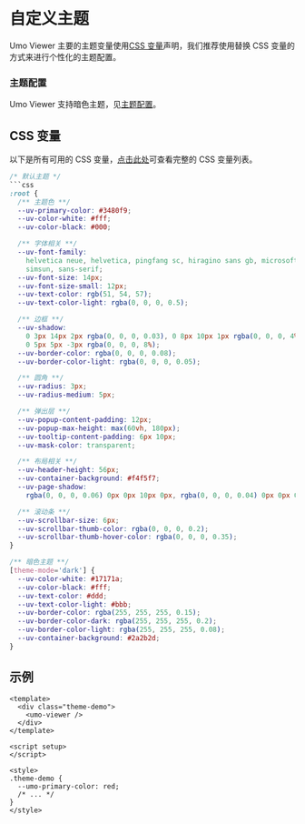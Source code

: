 # 自定义主题

Umo Viewer 主要的主题变量使用[CSS 变量](https://developer.mozilla.org/zh-CN/docs/Web/CSS/Using_CSS_custom_properties)声明，我们推荐使用替换 CSS 变量的方式来进行个性化的主题配置。

### 主题配置
Umo Viewer 支持暗色主题，见[主题配置](./options/theme)。

## CSS 变量

以下是所有可用的 CSS 变量，[点击此处](https://github.com/umodoc/viewer/tree/main/src/assets/styles/_variables.less)可查看完整的 CSS 变量列表。

```css
/* 默认主题 */
```css
:root {
  /** 主题色 **/
  --uv-primary-color: #3480f9;
  --uv-color-white: #fff;
  --uv-color-black: #000;

  /** 字体相关 **/
  --uv-font-family:
    helvetica neue, helvetica, pingfang sc, hiragino sans gb, microsoft yahei,
    simsun, sans-serif;
  --uv-font-size: 14px;
  --uv-font-size-small: 12px;
  --uv-text-color: rgb(51, 54, 57);
  --uv-text-color-light: rgba(0, 0, 0, 0.5);

  /** 边框 **/
  --uv-shadow:
    0 3px 14px 2px rgba(0, 0, 0, 0.03), 0 8px 10px 1px rgba(0, 0, 0, 4%),
    0 5px 5px -3px rgba(0, 0, 0, 8%);
  --uv-border-color: rgba(0, 0, 0, 0.08);
  --uv-border-color-light: rgba(0, 0, 0, 0.05);

  /** 圆角 **/
  --uv-radius: 3px;
  --uv-radius-medium: 5px;

  /** 弹出层 **/
  --uv-popup-content-padding: 12px;
  --uv-popup-max-height: max(60vh, 180px);
  --uv-tooltip-content-padding: 6px 10px;
  --uv-mask-color: transparent;

  /** 布局相关 **/
  --uv-header-height: 56px;
  --uv-container-background: #f4f5f7;
  --uv-page-shadow:
    rgba(0, 0, 0, 0.06) 0px 0px 10px 0px, rgba(0, 0, 0, 0.04) 0px 0px 0px 1px;

  /** 滚动条 **/
  --uv-scrollbar-size: 6px;
  --uv-scrollbar-thumb-color: rgba(0, 0, 0, 0.2);
  --uv-scrollbar-thumb-hover-color: rgba(0, 0, 0, 0.35);
}

/** 暗色主题 **/
[theme-mode='dark'] {
  --uv-color-white: #17171a;
  --uv-color-black: #fff;
  --uv-text-color: #ddd;
  --uv-text-color-light: #bbb;
  --uv-border-color: rgba(255, 255, 255, 0.15);
  --uv-border-color-dark: rgba(255, 255, 255, 0.2);
  --uv-border-color-light: rgba(255, 255, 255, 0.08);
  --uv-container-background: #2a2b2d;
}
```

## 示例

```vue
<template>
  <div class="theme-demo">
    <umo-viewer />
  </div>
</template>

<script setup>
</script>

<style>
.theme-demo {
  --umo-primary-color: red;
  /* ... */
}
</style>
```
